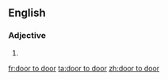 ==English==
===Adjective===
{{en-adj|pos=[[door]] [[to]] door|-}}
# {{alternative spelling of|[[door-to-door]]}}

[[fr:door to door]]
[[ta:door to door]]
[[zh:door to door]]